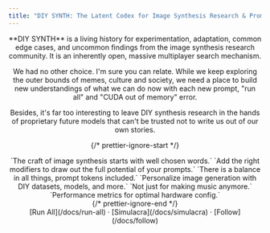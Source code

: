 ```yaml
---
title: "DIY SYNTH: The Latent Codex for Image Synthesis Research & Prompt Engineers"
---
```



<Header />

<div className="font-sourceReg">
**DIY SYNTH** is a living history for experimentation, adaptation, common edge cases, and uncommon findings from the image synthesis research community. It is an inherently open, massive multiplayer search mechanism.

We had no other choice. I'm sure you can relate. While we keep exploring the outer bounds of memes, culture and society, we need a place to build new understandings of what we can do now with each new prompt, "run all" and "CUDA out of memory" error.

Besides, it's far too interesting to leave DIY synthesis research in the hands of proprietary future models that can't be trusted not to write us out of our own stories.

</div>

{/* prettier-ignore-start */}

<div className="max-w-xs mx-auto mt-5 mb-8 text-center text-offWhite install">
  <Nextra.Tabs
    className="font-sourceSemi text-offWhite"
    items={["prompts", "mods", "weights", "training", "synths", "specs"]}
  >
    <Nextra.Tab>
      `The craft of image synthesis starts with well chosen words.`
    </Nextra.Tab>
    <Nextra.Tab>
      `Add the right modifiers to draw out the full potential of your prompts.`
    </Nextra.Tab>
    <Nextra.Tab>
      `There is a balance in all things, prompt tokens included.`
    </Nextra.Tab>
    <Nextra.Tab>
      `Personalize image generation with DIY datasets, models, and more.`
    </Nextra.Tab>
    <Nextra.Tab>`Not just for making music anymore.`</Nextra.Tab>
    <Nextra.Tab>`Performance metrics for optimal hardware config.`</Nextra.Tab>
  </Nextra.Tabs>
</div>
{/* prettier-ignore-end */}

<div className="mb-20 text-center">
  [Run All](/docs/run-all) · [Simulacra](/docs/simulacra) ·
  [Follow](/docs/follow)
</div>
